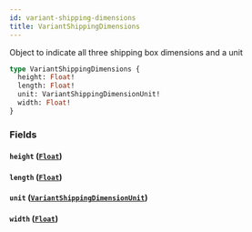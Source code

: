 ```yaml
---
id: variant-shipping-dimensions
title: VariantShippingDimensions
---
```



Object to indicate all three shipping box dimensions and a unit


```graphql
type VariantShippingDimensions {
  height: Float!
  length: Float!
  unit: VariantShippingDimensionUnit!
  width: Float!
}
```


### Fields

#### `height` ([`Float`](/developers/demandhq-apis/storefront-api/graphql/reference/scalars/float))




#### `length` ([`Float`](/developers/demandhq-apis/storefront-api/graphql/reference/scalars/float))




#### `unit` ([`VariantShippingDimensionUnit`](/developers/demandhq-apis/storefront-api/graphql/reference/enums/variant-shipping-dimension-unit))




#### `width` ([`Float`](/developers/demandhq-apis/storefront-api/graphql/reference/scalars/float))







